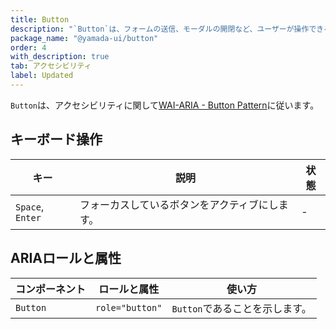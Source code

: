 ```yaml
---
title: Button
description: "`Button`は、フォームの送信、モーダルの開閉など、ユーザーが操作できるインタラクティブなコンポーネントです。"
package_name: "@yamada-ui/button"
order: 4
with_description: true
tab: アクセシビリティ
label: Updated
---
```


`Button`は、アクセシビリティに関して[WAI-ARIA - Button Pattern](https://www.w3.org/WAI/ARIA/apg/patterns/button/)に従います。

## キーボード操作

| キー             | 説明                                           | 状態 |
| ---------------- | ---------------------------------------------- | ---- |
| `Space`, `Enter` | フォーカスしているボタンをアクティブにします。 | -    |

## ARIAロールと属性

| コンポーネント | ロールと属性    | 使い方                         |
| -------------- | --------------- | ------------------------------ |
| `Button`       | `role="button"` | `Button`であることを示します。 |

